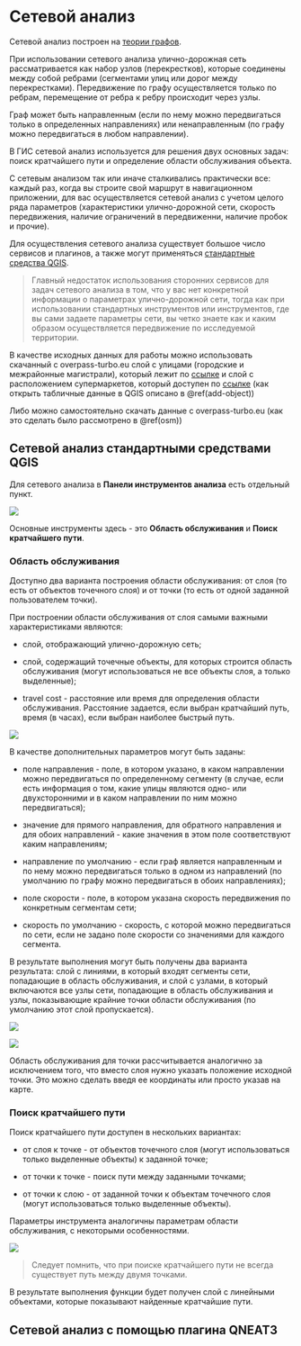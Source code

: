 # Сетевой анализ {#network}

Сетевой анализ построен на [теории графов](https://ru.wikipedia.org/wiki/%D0%A2%D0%B5%D0%BE%D1%80%D0%B8%D1%8F_%D0%B3%D1%80%D0%B0%D1%84%D0%BE%D0%B2).

При использовании сетевого анализа улично-дорожная сеть рассматривается как набор узлов (перекрестков), которые соединены между собой ребрами (сегментами улиц или дорог между перекрестками). Передвижение по графу осуществляется только по ребрам, перемещение от ребра к ребру происходит через узлы.

Граф может быть направленным (если по нему можно передвигаться только в определенных направлениях) или ненаправленным (по графу можно передвигаться в любом направлении).

В ГИС сетевой анализ используется для решения двух основных задач: поиск кратчайшего пути и определение области обслуживания объекта.

С сетевым анализом так или иначе сталкивались практически все: каждый раз, когда вы строите свой маршрут в навигационном приложении, для вас осуществляется сетевой анализ с учетом целого ряда параметров (характеристики улично-дорожной сети, скорость передвижения, наличие ограничений в передвиженни, наличие пробок и прочие).

Для осуществления сетевого анализа существует большое число сервисов и плагинов, а также могут применяться [стандартные средства QGIS](https://docs.qgis.org/3.22/en/docs/user_manual/processing_algs/qgis/networkanalysis.html).

> Главный недостаток использования сторонних сервисов для задач сетевого анализа в том, что у вас нет конкретной информации о параметрах улично-дорожной сети, тогда как при использовании стандартных инструментов или инструментов, где вы сами задаете параметры сети, вы четко знаете как и каким образом осуществляется передвижение по исследуемой территории.

В качестве исходных данных для работы можно использовать скачанный с overpass-turbo.eu слой с улицами (городские и межрайонные магистрали), который лежит по [ссылке](https://drive.google.com/file/d/1mr0PbLWYntw37m7doOD5BFgPl8nZpIj3/view?usp=sharing) и слой с расположением супермаркетов, который доступен по [ссылке](https://drive.google.com/file/d/1LTFghQlrXeFDh5BI-hiZRBPbr6rzc7uw/view?usp=sharing) (как открыть табличные данные в QGIS описано в \@ref(add-object))

Либо можно самостоятельно скачать данные с overpass-turbo.eu (как это сделать было рассмотрено в \@ref(osm))

## Сетевой анализ стандартными средствами QGIS

Для сетевого анализа в **Панели инструментов анализа** есть отдельный пункт.

![](images/186.PNG)

Основные инструменты здесь - это **Область обслуживания** и **Поиск кратчайшего пути**.

### Область обслуживания

Доступно два варианта построения области обслуживания: от слоя (то есть от объектов точечного слоя) и от точки (то есть от одной заданной пользователем точки).

При построении области обслуживания от слоя самыми важными характеристиками являются:

-   слой, отображающий улично-дорожную сеть;

-   слой, содержащий точечные объекты, для которых строится область обслуживания (могут использоваться не все объекты слоя, а только выделенные);

-   travel cost - расстояние или время для определения области обслуживания. Расстояние задается, если выбран кратчайший путь, время (в часах), если выбран наиболее быстрый путь.

![](images/187.PNG)

В качестве дополнительных параметров могут быть заданы:

-   поле направления - поле, в котором указано, в каком направлении можно передвигаться по определенному сегменту (в случае, если есть информация о том, какие улицы являются одно- или двухсторонними и в каком направлении по ним можно передвигаться);

-   значение для прямого направления, для обратного направления и для обоих направлений - какие значения в этом поле соответствуют каким направлениям;

-   направление по умолчанию - если граф является направленным и по нему можно передвигаться только в одном из направлений (по умолчанию по графу можно передвигаться в обоих направлениях);

-   поле скорости - поле, в котором указана скорость передвижения по конкретным сегментам сети;

-   скорость по умолчанию - скорость, с которой можно передвигаться по сети, если не задано поле скорости со значениями для каждого сегмента.

В результате выполнения могут быть получены два варианта результата: слой с линиями, в который входят сегменты сети, попадающие в область обслуживания, и слой с узлами, в который включаются все узлы сети, попадающие в область обслуживания и узлы, показывающие крайние точки области обслуживания (по умолчанию этот слой пропускается).

![](images/188.PNG)

![](images/189.PNG)

Область обслуживания для точки рассчитывается аналогично за исключением того, что вместо слоя нужно указать положение исходной точки. Это можно сделать введя ее координаты или просто указав на карте.

### Поиск кратчайшего пути

Поиск кратчайшего пути доступен в нескольких вариантах:

-   от слоя к точке - от объектов точечного слоя (могут использоваться только выделенные объекты) к заданной точке;

-   от точки к точке - поиск пути между заданными точками;

-   от точки к слою - от заданной точки к объектам точечного слоя (могут использоваться только выделенные объекты).

Параметры инструмента аналогичны параметрам области обслуживания, с некоторыми особенностями.

![](images/190.PNG)

> Следует помнить, что при поиске кратчайшего пути не всегда существует путь между двумя точками.

В результате выполнения функции будет получен слой с линейными объектами, которые показывают найденные кратчайшие пути.

## Сетевой анализ с помощью плагина QNEAT3
